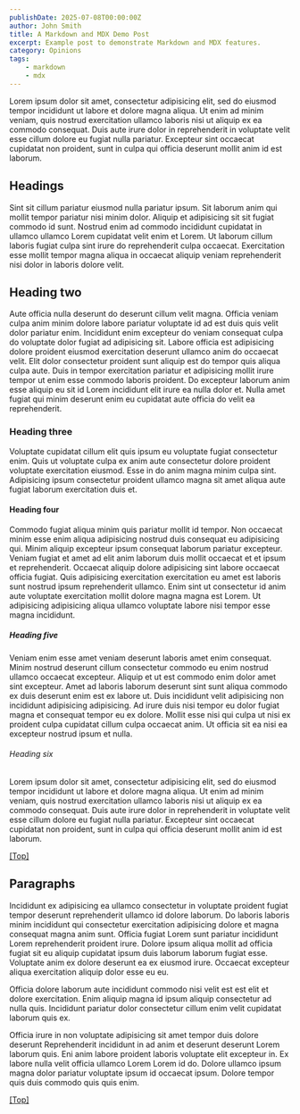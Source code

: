 ```yaml
---
publishDate: 2025-07-08T00:00:00Z
author: John Smith
title: A Markdown and MDX Demo Post
excerpt: Example post to demonstrate Markdown and MDX features.
category: Opinions
tags:
    - markdown
    - mdx
---
```



Lorem ipsum dolor sit amet, consectetur adipisicing elit, sed do eiusmod tempor
incididunt ut labore et dolore magna aliqua. Ut enim ad minim veniam, quis nostrud
exercitation ullamco laboris nisi ut aliquip ex ea commodo consequat. Duis aute
irure dolor in reprehenderit in voluptate velit esse cillum dolore eu fugiat nulla
pariatur. Excepteur sint occaecat cupidatat non proident, sunt in culpa qui officia
deserunt mollit anim id est laborum.

## <a name="Headings"></a>Headings

Sint sit cillum pariatur eiusmod nulla pariatur ipsum. Sit laborum anim qui mollit
tempor pariatur nisi minim dolor. Aliquip et adipisicing sit sit fugiat commodo id
sunt. Nostrud enim ad commodo incididunt cupidatat in ullamco ullamco Lorem
cupidatat velit enim et Lorem. Ut laborum cillum laboris fugiat culpa sint irure
do reprehenderit culpa occaecat. Exercitation esse mollit tempor magna aliqua in
occaecat aliquip veniam reprehenderit nisi dolor in laboris dolore velit.

## Heading two

Aute officia nulla deserunt do deserunt cillum velit magna. Officia veniam culpa
anim minim dolore labore pariatur voluptate id ad est duis quis velit dolor pariatur
enim. Incididunt enim excepteur do veniam consequat culpa do voluptate dolor fugiat
ad adipisicing sit. Labore officia est adipisicing dolore proident eiusmod
exercitation deserunt ullamco anim do occaecat velit. Elit dolor consectetur
proident sunt aliquip est do tempor quis aliqua culpa aute. Duis in tempor
exercitation pariatur et adipisicing mollit irure tempor ut enim esse commodo laboris
proident. Do excepteur laborum anim esse aliquip eu sit id Lorem incididunt elit
irure ea nulla dolor et. Nulla amet fugiat qui minim deserunt enim eu cupidatat aute
officia do velit ea reprehenderit.

### Heading three

Voluptate cupidatat cillum elit quis ipsum eu voluptate fugiat consectetur enim.
Quis ut voluptate culpa ex anim aute consectetur dolore proident voluptate
exercitation eiusmod. Esse in do anim magna minim culpa sint. Adipisicing ipsum
consectetur proident ullamco magna sit amet aliqua aute fugiat laborum exercitation
duis et.

#### Heading four

Commodo fugiat aliqua minim quis pariatur mollit id tempor. Non occaecat minim esse
enim aliqua adipisicing nostrud duis consequat eu adipisicing qui. Minim aliquip
excepteur ipsum consequat laborum pariatur excepteur. Veniam fugiat et amet ad elit
anim laborum duis mollit occaecat et et ipsum et reprehenderit. Occaecat aliquip
dolore adipisicing sint labore occaecat officia fugiat. Quis adipisicing exercitation
exercitation eu amet est laboris sunt nostrud ipsum reprehenderit ullamco. Enim sint
ut consectetur id anim aute voluptate exercitation mollit dolore magna magna est
Lorem. Ut adipisicing adipisicing aliqua ullamco voluptate labore nisi tempor esse
magna incididunt.

##### Heading five

Veniam enim esse amet veniam deserunt laboris amet enim consequat. Minim nostrud
deserunt cillum consectetur commodo eu enim nostrud ullamco occaecat excepteur.
Aliquip et ut est commodo enim dolor amet sint excepteur. Amet ad laboris laborum
deserunt sint sunt aliqua commodo ex duis deserunt enim est ex labore ut. Duis
incididunt velit adipisicing non incididunt adipisicing adipisicing. Ad irure duis
nisi tempor eu dolor fugiat magna et consequat tempor eu ex dolore. Mollit esse nisi
qui culpa ut nisi ex proident culpa cupidatat cillum culpa occaecat anim. Ut officia
sit ea nisi ea excepteur nostrud ipsum et nulla.

###### Heading six

Lorem ipsum dolor sit amet, consectetur adipisicing elit, sed do eiusmod tempor
incididunt ut labore et dolore magna aliqua. Ut enim ad minim veniam, quis nostrud
exercitation ullamco laboris nisi ut aliquip ex ea commodo consequat. Duis aute
irure dolor in reprehenderit in voluptate velit esse cillum dolore eu fugiat nulla
pariatur. Excepteur sint occaecat cupidatat non proident, sunt in culpa qui officia
deserunt mollit anim id est laborum.

[[Top]](#top)

## <a name="Paragraphs"></a>Paragraphs

Incididunt ex adipisicing ea ullamco consectetur in voluptate proident fugiat tempor
deserunt reprehenderit ullamco id dolore laborum. Do laboris laboris minim incididunt
qui consectetur exercitation adipisicing dolore et magna consequat magna anim sunt.
Officia fugiat Lorem sunt pariatur incididunt Lorem reprehenderit proident irure.
Dolore ipsum aliqua mollit ad officia fugiat sit eu aliquip cupidatat ipsum duis
laborum laborum fugiat esse. Voluptate anim ex dolore deserunt ea ex eiusmod irure.
Occaecat excepteur aliqua exercitation aliquip dolor esse eu eu.

Officia dolore laborum aute incididunt commodo nisi velit est est elit et dolore
exercitation. Enim aliquip magna id ipsum aliquip consectetur ad nulla quis.
Incididunt pariatur dolor consectetur cillum enim velit cupidatat laborum quis ex.

Officia irure in non voluptate adipisicing sit amet tempor duis dolore deserunt
Reprehenderit incididunt in ad anim et deserunt deserunt Lorem laborum quis. Eni
anim labore proident laboris voluptate elit excepteur in. Ex labore nulla velit
officia ullamco Lorem Lorem id do. Dolore ullamco ipsum magna dolor pariatur
voluptate ipsum id occaecat ipsum. Dolore tempor quis duis commodo quis quis enim.

[[Top]](#top)
